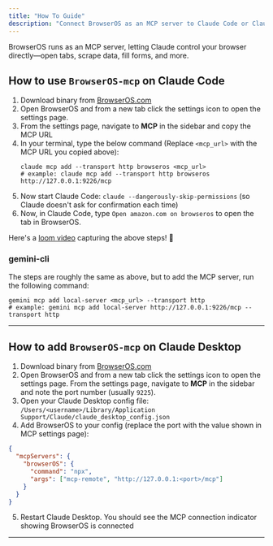 ```yaml
---
title: "How To Guide"
description: "Connect BrowserOS as an MCP server to Claude Code or Claude Desktop"
---
```


BrowserOS runs as an MCP server, letting Claude control your browser directly—open tabs, scrape data, fill forms, and more.

## How to use `BrowserOS-mcp` on Claude Code

1. Download binary from [BrowserOS.com](https://BrowserOS.com)
2. Open BrowserOS and from a new tab click the settings icon to open the settings page.
3. From the settings page, navigate to **MCP** in the sidebar and copy the MCP URL
4. In your terminal, type the below command (Replace `<mcp_url>` with the MCP URL you copied above): 
   ```
   claude mcp add --transport http browseros <mcp_url>
   # example: claude mcp add --transport http browseros http://127.0.0.1:9226/mcp
   ``` 
5. Now start Claude Code: `claude --dangerously-skip-permissions` (so Claude doesn't ask for confirmation each time)
6. Now, in Claude Code, type `Open amazon.com on browseros` to open the tab in BrowserOS.

Here's a [loom video](https://www.loom.com/share/9a41b74f265649a2993c329b05f93b54?sid=009690dd-e1a0-47b9-9b41-abe544e90c78) capturing the above steps! 🥳

### gemini-cli
The steps are roughly the same as above, but to add the MCP server, run the following command:

```
gemini mcp add local-server <mcp_url> --transport http
# example: gemini mcp add local-server http://127.0.0.1:9226/mcp --transport http

```

---

## How to add `BrowserOS-mcp` on Claude Desktop

1. Download binary from [BrowserOS.com](https://BrowserOS.com)
2. Open BrowserOS and from a new tab click the settings icon to open the settings page. From the settings page, navigate to **MCP** in the sidebar and note the port number (usually `9225`).
3. Open your Claude Desktop config file: `/Users/<username>/Library/Application Support/Claude/claude_desktop_config.json`
4. Add BrowserOS to your config (replace the port with the value shown in MCP settings page):
```json
{
  "mcpServers": {
    "browserOS": {
      "command": "npx",
      "args": ["mcp-remote", "http://127.0.0.1:<port>/mcp"]
    }
  }
}
```
5. Restart Claude Desktop. You should see the MCP connection indicator showing BrowserOS is connected

---
